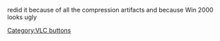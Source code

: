 redid it because of all the compression artifacts and because Win 2000 looks ugly

[[Category:VLC buttons]]
